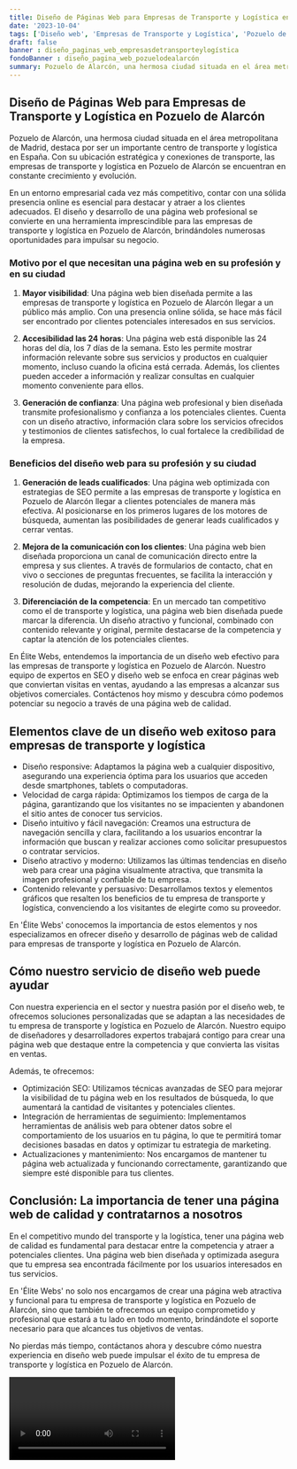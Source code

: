 ```yaml
---
title: Diseño de Páginas Web para Empresas de Transporte y Logística en Pozuelo de Alarcón
date: '2023-10-04'
tags: ['Diseño web', 'Empresas de Transporte y Logística', 'Pozuelo de Alarcón']
draft: false
banner : diseño_paginas_web_empresasdetransporteylogística
fondoBanner : diseño_pagina_web_pozuelodealarcón
summary: Pozuelo de Alarcón, una hermosa ciudad situada en el área metropolitana de Madrid, destaca por ser un importante centro de transporte y logística en España. Con su ubicación estratégica y conexiones de transporte, las empresas de transporte y logística en Pozuelo de Alarcón se encuentran en constante crecimiento y evolución.
---
```


## Diseño de Páginas Web para Empresas de Transporte y Logística en Pozuelo de Alarcón

Pozuelo de Alarcón, una hermosa ciudad situada en el área metropolitana de Madrid, destaca por ser un importante centro de transporte y logística en España. Con su ubicación estratégica y conexiones de transporte, las empresas de transporte y logística en Pozuelo de Alarcón se encuentran en constante crecimiento y evolución.

En un entorno empresarial cada vez más competitivo, contar con una sólida presencia online es esencial para destacar y atraer a los clientes adecuados. El diseño y desarrollo de una página web profesional se convierte en una herramienta imprescindible para las empresas de transporte y logística en Pozuelo de Alarcón, brindándoles numerosas oportunidades para impulsar su negocio.

### Motivo por el que necesitan una página web en su profesión y en su ciudad

1. **Mayor visibilidad**: Una página web bien diseñada permite a las empresas de transporte y logística en Pozuelo de Alarcón llegar a un público más amplio. Con una presencia online sólida, se hace más fácil ser encontrado por clientes potenciales interesados en sus servicios.

2. **Accesibilidad las 24 horas**: Una página web está disponible las 24 horas del día, los 7 días de la semana. Esto les permite mostrar información relevante sobre sus servicios y productos en cualquier momento, incluso cuando la oficina está cerrada. Además, los clientes pueden acceder a información y realizar consultas en cualquier momento conveniente para ellos.

3. **Generación de confianza**: Una página web profesional y bien diseñada transmite profesionalismo y confianza a los potenciales clientes. Cuenta con un diseño atractivo, información clara sobre los servicios ofrecidos y testimonios de clientes satisfechos, lo cual fortalece la credibilidad de la empresa.

### Beneficios del diseño web para su profesión y su ciudad

1. **Generación de leads cualificados**: Una página web optimizada con estrategias de SEO permite a las empresas de transporte y logística en Pozuelo de Alarcón llegar a clientes potenciales de manera más efectiva. Al posicionarse en los primeros lugares de los motores de búsqueda, aumentan las posibilidades de generar leads cualificados y cerrar ventas.

2. **Mejora de la comunicación con los clientes**: Una página web bien diseñada proporciona un canal de comunicación directo entre la empresa y sus clientes. A través de formularios de contacto, chat en vivo o secciones de preguntas frecuentes, se facilita la interacción y resolución de dudas, mejorando la experiencia del cliente.

3. **Diferenciación de la competencia**: En un mercado tan competitivo como el de transporte y logística, una página web bien diseñada puede marcar la diferencia. Un diseño atractivo y funcional, combinado con contenido relevante y original, permite destacarse de la competencia y captar la atención de los potenciales clientes.

En Élite Webs, entendemos la importancia de un diseño web efectivo para las empresas de transporte y logística en Pozuelo de Alarcón. Nuestro equipo de expertos en SEO y diseño web se enfoca en crear páginas web que conviertan visitas en ventas, ayudando a las empresas a alcanzar sus objetivos comerciales. Contáctenos hoy mismo y descubra cómo podemos potenciar su negocio a través de una página web de calidad.

<GifSeo />

<Cta />

## Elementos clave de un diseño web exitoso para empresas de transporte y logística

- Diseño responsive: Adaptamos la página web a cualquier dispositivo, asegurando una experiencia óptima para los usuarios que acceden desde smartphones, tablets o computadoras.
- Velocidad de carga rápida: Optimizamos los tiempos de carga de la página, garantizando que los visitantes no se impacienten y abandonen el sitio antes de conocer tus servicios.
- Diseño intuitivo y fácil navegación: Creamos una estructura de navegación sencilla y clara, facilitando a los usuarios encontrar la información que buscan y realizar acciones como solicitar presupuestos o contratar servicios.
- Diseño atractivo y moderno: Utilizamos las últimas tendencias en diseño web para crear una página visualmente atractiva, que transmita la imagen profesional y confiable de tu empresa.
- Contenido relevante y persuasivo: Desarrollamos textos y elementos gráficos que resalten los beneficios de tu empresa de transporte y logística, convenciendo a los visitantes de elegirte como su proveedor.

En 'Élite Webs' conocemos la importancia de estos elementos y nos especializamos en ofrecer diseño y desarrollo de páginas web de calidad para empresas de transporte y logística en Pozuelo de Alarcón.

## Cómo nuestro servicio de diseño web puede ayudar

Con nuestra experiencia en el sector y nuestra pasión por el diseño web, te ofrecemos soluciones personalizadas que se adaptan a las necesidades de tu empresa de transporte y logística en Pozuelo de Alarcón. Nuestro equipo de diseñadores y desarrolladores expertos trabajará contigo para crear una página web que destaque entre la competencia y que convierta las visitas en ventas.

Además, te ofrecemos:

- Optimización SEO: Utilizamos técnicas avanzadas de SEO para mejorar la visibilidad de tu página web en los resultados de búsqueda, lo que aumentará la cantidad de visitantes y potenciales clientes.
- Integración de herramientas de seguimiento: Implementamos herramientas de análisis web para obtener datos sobre el comportamiento de los usuarios en tu página, lo que te permitirá tomar decisiones basadas en datos y optimizar tu estrategia de marketing.
- Actualizaciones y mantenimiento: Nos encargamos de mantener tu página web actualizada y funcionando correctamente, garantizando que siempre esté disponible para tus clientes.

## Conclusión: La importancia de tener una página web de calidad y contratarnos a nosotros

En el competitivo mundo del transporte y la logística, tener una página web de calidad es fundamental para destacar entre la competencia y atraer a potenciales clientes. Una página web bien diseñada y optimizada asegura que tu empresa sea encontrada fácilmente por los usuarios interesados en tus servicios.

En 'Élite Webs' no solo nos encargamos de crear una página web atractiva y funcional para tu empresa de transporte y logística en Pozuelo de Alarcón, sino que también te ofrecemos un equipo comprometido y profesional que estará a tu lado en todo momento, brindándote el soporte necesario para que alcances tus objetivos de ventas.

No pierdas más tiempo, contáctanos ahora y descubre cómo nuestra experiencia en diseño web puede impulsar el éxito de tu empresa de transporte y logística en Pozuelo de Alarcón.

<Video />

<CtaBot job='Empresas de Transporte y Logística' city='Pozuelo de Alarcón'/>

<Gmaps query='Pozuelo de Alarcón+españa+maps' />